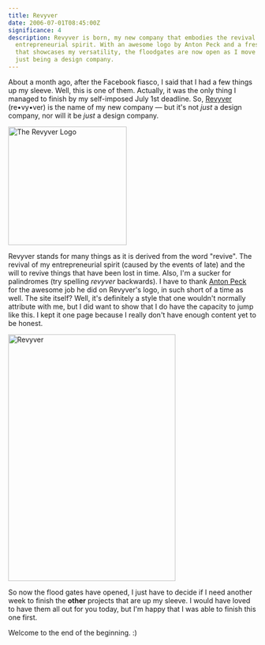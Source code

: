 ```yaml
---
title: Revyver
date: 2006-07-01T08:45:00Z
significance: 4
description: Revyver is born, my new company that embodies the revival of my
  entrepreneurial spirit. With an awesome logo by Anton Peck and a fresh design
  that showcases my versatility, the floodgates are now open as I move beyond
  just being a design company.
---
```


About a month ago, after the Facebook fiasco, I said that I had a few things up my sleeve. Well, this is one of them. Actually, it was the only thing I managed to finish by my self-imposed July 1st deadline. So, [Revyver][1] (re&bull;vy&bull;ver) is the name of my new company &#8212; but it's not _just_ a design company, nor will it be _just_ a design company.

[<img src="https://static.flickr.com/75/179233156_276c10aeff_m.jpg" width="240" height="240" alt="The Revyver Logo" />][2]

Revyver stands for many things as it is derived from the word "revive". The revival of my entrepreneurial spirit (caused by the events of late) and the will to revive things that have been lost in time. Also, I'm a sucker for palindromes (try spelling _revyver_ backwards). I have to thank [Anton Peck][3] for the awesome job he did on Revyver's logo, in such short of a time as well. The site itself? Well, it's definitely a style that one wouldn't normally attribute with me, but I did want to show that I do have the capacity to jump like this. I kept it one page because I really don't have enough content yet to be honest.

[<img src="https://static.flickr.com/55/179187596_fce8bd9518.jpg" width="339" height="500" alt="Revyver" />][4]

So now the flood gates have opened, I just have to decide if I need another week to finish the **other** projects that are up my sleeve. I would have loved to have them all out for you today, but I'm happy that I was able to finish this one first.

Welcome to the end of the beginning. :)

[1]: http://revyver.com/
[2]: http://www.flickr.com/photos/avalonstar/179233156/
[3]: http://antonpeck.com/
[4]: http://www.flickr.com/photos/avalonstar/179187596/
